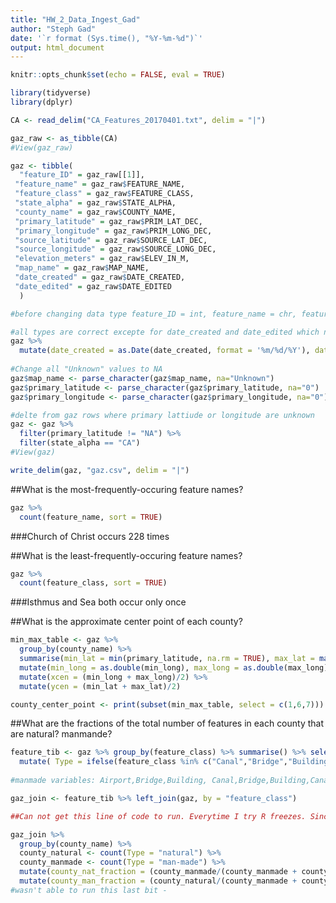 ```yaml
---
title: "HW_2_Data_Ingest_Gad"
author: "Steph Gad"
date: '`r format (Sys.time(), "%Y-%m-%d")`'
output: html_document
---
```


```r
knitr::opts_chunk$set(echo = FALSE, eval = TRUE)
```

```r

library(tidyverse)
library(dplyr)

CA <- read_delim("CA_Features_20170401.txt", delim = "|")

gaz_raw <- as_tibble(CA)
#View(gaz_raw)

gaz <- tibble( 
  "feature_ID" = gaz_raw[[1]],
 "feature_name" = gaz_raw$FEATURE_NAME, 
 "feature_class" = gaz_raw$FEATURE_CLASS,
 "state_alpha" = gaz_raw$STATE_ALPHA,
 "county_name" = gaz_raw$COUNTY_NAME,
 "primary_latitude" = gaz_raw$PRIM_LAT_DEC,
 "primary_longitude" = gaz_raw$PRIM_LONG_DEC,
 "source_latitude" = gaz_raw$SOURCE_LAT_DEC,
 "source_longitude" = gaz_raw$SOURCE_LONG_DEC,
 "elevation_meters" = gaz_raw$ELEV_IN_M,
 "map_name" = gaz_raw$MAP_NAME,
 "date_created" = gaz_raw$DATE_CREATED,
 "date_edited" = gaz_raw$DATE_EDITED
  )

#before changing data type feature_ID = int, feature_name = chr, feature_class = chr, state_alpha = chr, county_name = char, primary_latitude_dms = chr, primary_longitude_dma = chr, source_latitude_dms = chr, sources_longitiude_dms = chr, elevation_meters = int, map_name = chr, date_created = chr, date_edited = chr

#all types are correct excepte for date_created and date_edited which need to be changed from chr to date
gaz %>%
  mutate(date_created = as.Date(date_created, format = '%m/%d/%Y'), date_edited = as.Date(date_edited, format = '%m/%d/%y'))
 
#Change all "Unknown" values to NA
gaz$map_name <- parse_character(gaz$map_name, na="Unknown")
gaz$primary_latitude <- parse_character(gaz$primary_latitude, na="0")
gaz$primary_longitude <- parse_character(gaz$primary_longitude, na="0")

#delte from gaz rows where primary lattiude or longitude are unknown
gaz <- gaz %>%
  filter(primary_latitude != "NA") %>%
  filter(state_alpha == "CA")
#View(gaz)

write_delim(gaz, "gaz.csv", delim = "|")
```


##What is the most-frequently-occuring feature names? 
```r
gaz %>%
  count(feature_name, sort = TRUE)
```
###Church of Christ occurs 228 times

##What is the least-frequently-occuring feature names? 
```r
gaz %>%
  count(feature_class, sort = TRUE)
```
###Isthmus and Sea both occur only once 

##What is the approximate center point of each county? 
```r

min_max_table <- gaz %>%
  group_by(county_name) %>%
  summarise(min_lat = min(primary_latitude, na.rm = TRUE), max_lat = max(primary_latitude, na.rm = TRUE), min_long = min(primary_longitude, na.rm = TRUE), max_long = max(primary_longitude, na.rm = TRUE)) %>%
  mutate(min_long = as.double(min_long), max_long = as.double(max_long), min_lat = as.double(min_lat), max_lat = as.double(max_lat)) %>%
  mutate(xcen = (min_long + max_long)/2) %>%
  mutate(ycen = (min_lat + max_lat)/2) 

county_center_point <- print(subset(min_max_table, select = c(1,6,7))) 

```
##What are the fractions of the total number of features in each county that are natural? manmande? 

```r

feature_tib <- gaz %>% group_by(feature_class) %>% summarise() %>% select(feature_class) %>%
  mutate( Type = ifelse(feature_class %in% c("Canal","Bridge","Building","Canal","Cemetery","Census","Church","Civil","Crossing","Dam","Harbor","Hospital","Levee","Locale","Military","Oilfield","Populated Place","Post","Office","Reserve","Reservoir","School","Tower","Trail","Tunnel","Well"), "man-made","natural"))
 
#manmade variables: Airport,Bridge,Building, Canal,Bridge,Building,Canal,Cemetery,Census,Church,Civil,Crossing,Dam,Harbor,Hospital,Levee,Locale,Military,Oilfield,Populated Place,Post Office,Reserve,Reservoir,School,Tower,Trail,Tunnel,Well

gaz_join <- feature_tib %>% left_join(gaz, by = "feature_class") 

##Can not get this line of code to run. Everytime I try R freezes. Since I can't get it to run I'll continue with what I think the code might be since I can't run to check.

gaz_join %>%
  group_by(county_name) %>%
  county_natural <- count(Type = "natural") %>%
  county_manmade <- count(Type = "man-made") %>%
  mutate(county_nat_fraction = (county_manmade/(county_manmade + county_natural)))
  mutate(county_man_fraction = (county_natural/(county_manmade + county_natural)))
#wasn't able to run this last bit - 
  

```


